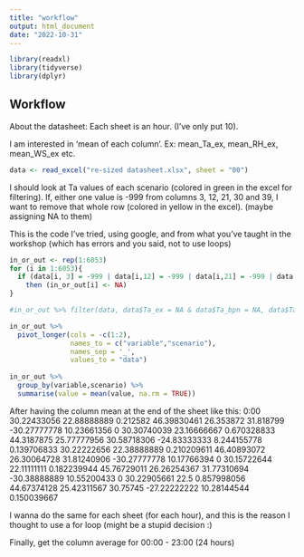 ---
title: "workflow"
output: html_document
date: "2022-10-31"
---

```{r}
library(readxl)
library(tidyverse)
library(dplyr)
```

## Workflow

About the datasheet:
Each sheet is an hour. (I've only put 10).

I am interested in 'mean of each column'. Ex: mean_Ta_ex, mean_RH_ex, mean_WS_ex etc.

```{r}
data <- read_excel("re-sized datasheet.xlsx", sheet = "00")
```

I should look at Ta values of each scenario (colored in green in the excel for filtering).
If, either one value is -999 from columns 3, 12, 21, 30 and 39, I want to remove that whole row (colored in yellow in the excel).
(maybe assigning NA to them)

This is the code I've tried, using google, and from what you've taught in the workshop (which has errors and you said, not to use loops)

```{r}
in_or_out <- rep(1:6053)
for (i in 1:6053){
  if (data[i, 3] = -999 | data[i,12] = -999 | data[i,21] = -999 | data[i,30] = -999 | data[i,39] = -999)
    then (in_or_out[i] <- NA)
}

#in_or_out %>% filter(data, data$Ta_ex = NA & data$Ta_bpn = NA, data$Ta_bps & data$Ta_ppa = NA, data$Ta_ppb = NA)

in_or_out %>% 
  pivot_longer(cols = -c(1:2),
               names_to = c("variable","scenario"),
               names_sep = '_',
               values_to = "data")
  
in_or_out %>%
  group_by(variable,scenario) %>%
  summarise(value = mean(value, na.rm = TRUE))

```

After having the column mean at the end of the sheet like this: 
0:00	30.22433056	22.88888889	0.212582	46.39830461	26.353872	31.818799	-30.27777778	10.23661356	0	30.30740039	23.16666667	0.670328833	44.3187875	25.77777956	30.58718306	-24.83333333	8.244155778	0.139706833	30.22222656	22.38888889	0.210209611	46.40893072	26.30064728	31.81240906	-30.27777778	10.17766394	0	30.15722644	22.11111111	0.182239944	45.76729011	26.26254367	31.77310694	-30.38888889	10.55200433	0	30.22905661	22.5	0.857998056	44.67374128	25.42311567	30.75745	-27.22222222	10.28144544	0.150039667


I wanna do the same for each sheet (for each hour), and this is the reason I thought to use a for loop (might be a stupid decision :)

Finally,
get the column average for 00:00 - 23:00 (24 hours)